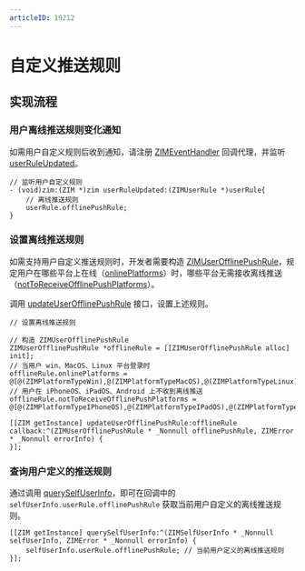 ```yaml
---
articleID: 19212
---
```


# 自定义推送规则


<Content />

## 实现流程

### 用户离线推送规则变化通知

如需用户自定义规则后收到通知，请注册 [ZIMEventHandler](@-ZIMEventHandler) 回调代理，并监听 [userRuleUpdated](/article/api?doc=zim_API~objective-c_ios~protocol~ZIMEventHandler#zim-user-rule-updated)。

```objc
// 监听用户自定义规则
- (void)zim:(ZIM *)zim userRuleUpdated:(ZIMUserRule *)userRule{
    // 离线推送规则
    userRule.offlinePushRule;
}
```

### 设置离线推送规则

如需支持用户自定义推送规则时，开发者需要构造 [ZIMUserOfflinePushRule](@-ZIMUserOfflinePushRule)，规定用户在哪些平台上在线（[onlinePlatforms](@onlinePlatforms)）时，哪些平台无需接收离线推送（[notToReceiveOfflinePushPlatforms](@notToReceiveOfflinePushPlatforms)）。

调用 [updateUserOfflinePushRule](@updateUserOfflinePushRule) 接口，设置上述规则。

```objc
// 设置离线推送规则

// 构造 ZIMUserOfflinePushRule
ZIMUserOfflinePushRule *offlineRule = [[ZIMUserOfflinePushRule alloc] init];
// 当用户 win、MacOS、Linux 平台登录时
offlineRule.onlinePlatforms = @[@(ZIMPlatformTypeWin),@(ZIMPlatformTypeMacOS),@(ZIMPlatformTypeLinux)];
// 用户在 iPhoneOS、iPadOS、Android 上不收到离线推送
offlineRule.notToReceiveOfflinePushPlatforms = @[@(ZIMPlatformTypeIPhoneOS),@(ZIMPlatformTypeIPadOS),@(ZIMPlatformTypeAndroid)];

[[ZIM getInstance] updateUserOfflinePushRule:offlineRule callback:^(ZIMUserOfflinePushRule * _Nonnull offlinePushRule, ZIMError * _Nonnull errorInfo) {
}];
```

### 查询用户定义的推送规则

通过调用 [querySelfUserInfo](@querySelfUserInfo)，即可在回调中的 `selfUserInfo.userRule.offlinePushRule` 获取当前用户自定义的离线推送规则。

```objc
[[ZIM getInstance] querySelfUserInfo:^(ZIMSelfUserInfo * _Nonnull selfUserInfo, ZIMError * _Nonnull errorInfo) {
    selfUserInfo.userRule.offlinePushRule; // 当前用户定义的离线推送规则
}];
```